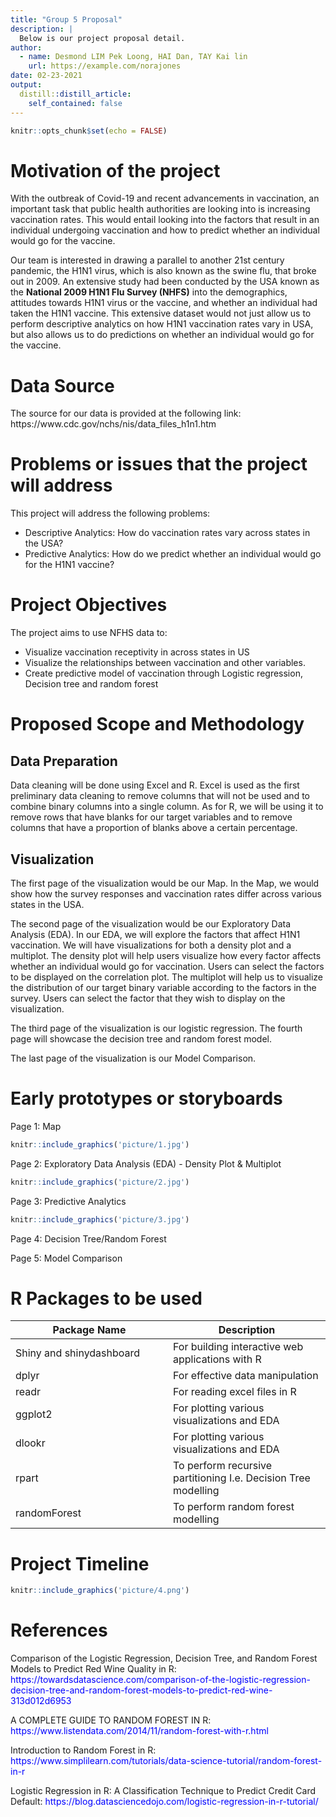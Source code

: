 ```yaml
---
title: "Group 5 Proposal"
description: |
  Below is our project proposal detail.
author:
  - name: Desmond LIM Pek Loong, HAI Dan, TAY Kai lin 
    url: https://example.com/norajones
date: 02-23-2021
output:
  distill::distill_article:
    self_contained: false
---
```



```r
knitr::opts_chunk$set(echo = FALSE)
```

# Motivation of the project

With the outbreak of Covid-19 and recent advancements in vaccination, an important task that public health authorities are looking into is increasing vaccination rates. This would entail looking into the factors that result in an individual undergoing vaccination and how to predict whether an individual would go for the vaccine. 

Our team is interested in drawing a parallel to another 21st century pandemic, the H1N1 virus, which is also known as the swine flu, that broke out in 2009. An extensive study had been conducted by the USA known as the **National 2009 H1N1 Flu Survey (NHFS)** into the demographics, attitudes towards H1N1 virus or the vaccine, and whether an individual had taken the H1N1 vaccine. This extensive dataset would not just allow us to perform descriptive analytics on how H1N1 vaccination rates vary in USA, but also allows us to do predictions on whether an individual would go for the vaccine. 

# Data Source

The source for our data is provided at the following link: 
https://www.cdc.gov/nchs/nis/data_files_h1n1.htm

# Problems or issues that the project will address
This project will address the following problems: 

- Descriptive Analytics: How do vaccination rates vary across states in the USA? 
- Predictive Analytics: How do we predict whether an individual would go for the H1N1 vaccine? 

# Project Objectives
The project aims to use NFHS data to:

- Visualize vaccination receptivity in across states in US
- Visualize the relationships between vaccination and other variables.
- Create predictive model of vaccination through Logistic regression, Decision tree and random forest

# Proposed Scope and Methodology

## Data Preparation 

Data cleaning will be done using Excel and R. Excel is used as the first preliminary data cleaning to remove columns that will not be used and to combine binary columns into a single column. As for R, we will be using it to remove rows that have blanks for our target variables and to remove columns that have a proportion of blanks above a certain percentage. 

## Visualization

The first page of the visualization would be our Map. In the Map, we would show how the survey responses and vaccination rates differ across various states in the USA. 

The second page of the visualization would be our Exploratory Data Analysis (EDA). In our EDA, we will explore the factors that affect H1N1 vaccination. We will have visualizations for both a density plot and a multiplot. The density plot will help users visualize how every factor affects whether an individual would go for vaccination. Users can select the factors to be displayed on the correlation plot. The multiplot will help us to visualize the distribution of our target binary variable according to the factors in the survey. Users can select the factor that they wish to display on the visualization. 

The third page of the visualization is our logistic regression. The fourth page will showcase the decision tree and random forest model. 

The last page of the visualization is our Model Comparison. 

# Early prototypes or storyboards 

Page 1: Map 

```r
knitr::include_graphics('picture/1.jpg')
```

Page 2: Exploratory Data Analysis (EDA) - Density Plot & Multiplot 

```r
knitr::include_graphics('picture/2.jpg')
```

Page 3: Predictive Analytics

```r
knitr::include_graphics('picture/3.jpg')
```

Page 4: Decision Tree/Random Forest

Page 5: Model Comparison 


# R Packages to be used

Package Name  | Description
------------- | -------------
Shiny and shinydashboard    | For building interactive web applications with R
dplyr       | For effective data manipulation
readr       | For reading excel files in R
ggplot2     | For plotting various visualizations and EDA
dlookr      | For plotting various visualizations and EDA
rpart       | To perform recursive partitioning I.e. Decision Tree modelling
randomForest| To perform random forest modelling

# Project Timeline
```r
knitr::include_graphics('picture/4.png')
```

# References
Comparison of the Logistic Regression, Decision Tree, and Random Forest Models to Predict Red Wine Quality in R: <span style= "color:blue">https://towardsdatascience.com/comparison-of-the-logistic-regression-decision-tree-and-random-forest-models-to-predict-red-wine-313d012d6953</span>

A COMPLETE GUIDE TO RANDOM FOREST IN R: <span style= "color:blue">https://www.listendata.com/2014/11/random-forest-with-r.html</span>

Introduction to Random Forest in R: <span style= "color:blue">https://www.simplilearn.com/tutorials/data-science-tutorial/random-forest-in-r</span>

Logistic Regression in R: A Classification Technique to Predict Credit Card Default: <span style= "color:blue">https://blog.datasciencedojo.com/logistic-regression-in-r-tutorial/</span>
